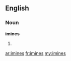==English==

===Noun===
'''imines'''

# {{plural of|[[imine]]}}

[[ar:imines]]
[[fr:imines]]
[[my:imines]]